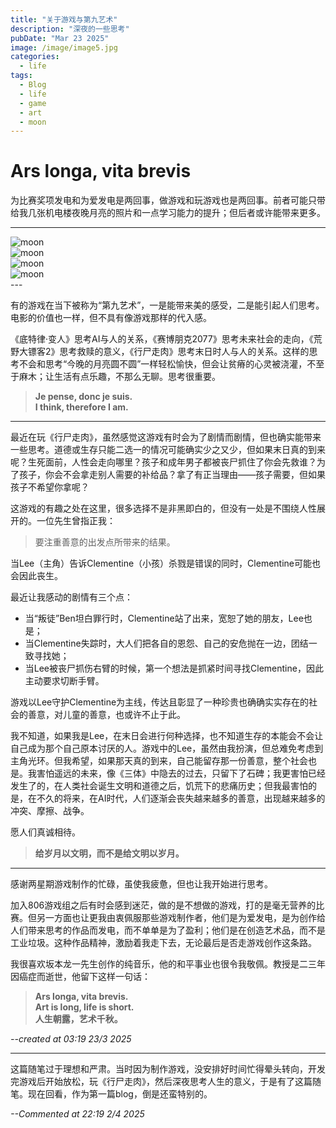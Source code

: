 ```yaml
---
title: "关于游戏与第九艺术"
description: "深夜的一些思考"
pubDate: "Mar 23 2025"
image: /image/image5.jpg
categories:
  - life
tags:
  - Blog
  - life
  - game
  - art 
  - moon
---
```



# Ars longa, vita brevis

为比赛奖项发电和为爱发电是两回事，做游戏和玩游戏也是两回事。前者可能只带给我几张机电楼夜晚月亮的照片和一点学习能力的提升；但后者或许能带来更多。

---
<div style={{ textAlign: 'center' }}>
  <img src="/image/250402/1.jpg" alt="moon" style={{ display: 'inline-block' }} />
</div>
<div style={{ textAlign: 'center' }}>
  <img src="/image/250402/2.jpg" alt="moon" style={{ display: 'inline-block' }} />
</div>
<div style={{ textAlign: 'center' }}>
  <img src="/image/250402/3.jpg" alt="moon" style={{ display: 'inline-block' }} />
</div>
<div style={{ textAlign: 'center' }}>
  <img src="/image/250402/4.jpg" alt="moon" style={{ display: 'inline-block' }} />
</div>
---

有的游戏在当下被称为“第九艺术”，一是能带来美的感受，二是能引起人们思考。电影的价值也一样，但不具有像游戏那样的代入感。

《底特律·变人》思考AI与人的关系，《赛博朋克2077》思考未来社会的走向，《荒野大镖客2》思考救赎的意义，《行尸走肉》思考末日时人与人的关系。这样的思考不会和思考“今晚的月亮圆不圆”一样轻松愉快，但会让贫瘠的心灵被浇灌，不至于麻木；让生活有点乐趣，不那么无聊。思考很重要。

> **Je pense, donc je suis.  
> I think, therefore I am.**

---

最近在玩《行尸走肉》，虽然感觉这游戏有时会为了剧情而剧情，但也确实能带来一些思考。道德或生存只能二选一的情况可能确实少之又少，但如果末日真的到来呢？生死面前，人性会走向哪里？孩子和成年男子都被丧尸抓住了你会先救谁？为了孩子，你会不会拿走别人需要的补给品？拿了有正当理由——孩子需要，但如果孩子不希望你拿呢？

这游戏的有趣之处在这里，很多选择不是非黑即白的，但没有一处是不围绕人性展开的。一位先生曾指正我：

> 要注重善意的出发点所带来的结果。


当Lee（主角）告诉Clementine（小孩）杀戮是错误的同时，Clementine可能也会因此丧生。

最近让我感动的剧情有三个点：  

- 当“叛徒”Ben坦白罪行时，Clementine站了出来，宽恕了她的朋友，Lee也是；  
- 当Clementine失踪时，大人们把各自的恩怨、自己的安危抛在一边，团结一致寻找她；  
- 当Lee被丧尸抓伤右臂的时候，第一个想法是抓紧时间寻找Clementine，因此主动要求切断手臂。

游戏以Lee守护Clementine为主线，传达且彰显了一种珍贵也确确实实存在的社会的善意，对儿童的善意，也或许不止于此。

我不知道，如果我是Lee，在末日会进行何种选择，也不知道生存的本能会不会让自己成为那个自己原本讨厌的人。游戏中的Lee，虽然由我扮演，但总难免考虑到主角光环。但我希望，如果那天真的到来，自己能留存那一份善意，整个社会也是。我害怕遥远的未来，像《三体》中隐去的过去，只留下了石碑；我更害怕已经发生了的，在人类社会诞生文明和道德之后，饥荒下的悲痛历史；但我最害怕的是，在不久的将来，在AI时代，人们逐渐会丧失越来越多的善意，出现越来越多的冲突、摩擦、战争。

愿人们真诚相待。

> **给岁月以文明，而不是给文明以岁月。**

---

感谢两星期游戏制作的忙碌，虽使我疲惫，但也让我开始进行思考。

加入806游戏组之后有时会感到迷茫，做的是不想做的游戏，打的是毫无营养的比赛。但另一方面也让更我由衷佩服那些游戏制作者，他们是为爱发电，是为创作给人们带来思考的作品而发电，而不单单是为了盈利；他们是在创造艺术品，而不是工业垃圾。这种作品精神，激励着我走下去，无论最后是否走游戏创作这条路。

我很喜欢坂本龙一先生创作的纯音乐，他的和平事业也很令我敬佩。教授是二三年因癌症而逝世，他留下这样一句话：

> **Ars longa, vita brevis.  
> Art is long, life is short.  
> 人生朝露，艺术千秋。**

_--created at 03:19 23/3 2025_

---

这篇随笔过于理想和严肃。当时因为制作游戏，没安排好时间忙得晕头转向，开发完游戏后开始放松，玩《行尸走肉》，然后深夜思考人生的意义，于是有了这篇随笔。现在回看，作为第一篇blog，倒是还蛮特别的。

_--Commented at 22:19 2/4 2025_